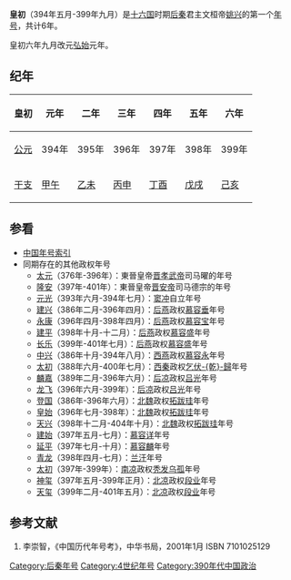 {{Eranamebox|年号=皇初
|起讫时间= 394年五月-399年九月
|政权= [[后秦|后秦]]
|帝王= 文桓帝[[姚兴|姚兴]]
|历时= 6年
|timeline= <timeline>
ImageSize  = width:200 height:50
PlotArea   = width:180 height:30 left:10 bottom:20
TimeAxis   = orientation:horizontal
DateFormat = yyyy
Period     = from:304 till:439
AlignBars  = early
ScaleMajor = increment:135 start:304
Colors =
  id:canvas value:rgb(1,1,0.85)
BackgroundColors = canvas:canvas
PlotData =
  width:15 color:black
  bar:era from:start till:end
  bar:era from:384 till:417 color:red
  bar:era from:394 till:399 color:yellow
</timeline>
|说明= 皇初（黃色）在十六国（黑色）及后秦（紅色）时期的位置
}}

'''皇初'''（394年五月-399年九月）是[[十六国|十六国]]时期[[后秦|后秦]]君主文桓帝[[姚兴|姚兴]]的第一个[[年号|年号]]，共计6年。

皇初六年九月改元[[弘始|弘始]]元年。

==纪年==
{| class="wikitable" 
|-
!皇初!!元年!!二年!!三年!!四年!!五年!!六年
|-
![[公元纪年|公元]]
|394年||395年||396年||397年||398年||399年
|-
![[干支纪年|干支]]
|[[甲午|甲午]]||[[乙未|乙未]]||[[丙申|丙申]]||[[丁酉|丁酉]]||[[戊戌|戊戌]]||[[己亥|己亥]]
|}

==参看==
*[[中国年号索引|中国年号索引]]
*同期存在的其他政权年号
**[[太元_(晋孝武帝)|太元]]（376年-396年）：東晉皇帝[[晋孝武帝|晋孝武帝]]司马曜的年号
**[[隆安_(年号)|隆安]]（397年-401年）：東晉皇帝[[晋安帝|晋安帝]]司马德宗的年号
**[[元光_(窦冲)|元光]]（393年六月-394年七月）：[[窦冲|窦冲]]自立年号
**[[建興_(後燕)|建兴]]（386年二月-396年四月）：[[后燕|后燕]]政权[[慕容垂|慕容垂]]年号
**[[永康_(後燕)|永康]]（396年四月-398年四月）：[[后燕|后燕]]政权[[慕容宝|慕容宝]]年号
**[[建平_(后燕)|建平]]（398年十月-十二月）：[[后燕|后燕]]政权[[慕容盛|慕容盛]]年号
**[[长乐|长乐]]（399年-401年七月）：[[后燕|后燕]]政权[[慕容盛|慕容盛]]年号
**[[中興_(西燕)|中兴]]（386年十月-394年八月）：[[西燕|西燕]]政权[[慕容永|慕容永]]年号
**[[太初_(西秦)|太初]]（388年六月-400年七月）：[[西秦|西秦]]政权[[乞伏乾歸|乞伏-{乾}-歸]]年号
**[[麟嘉_(后凉)|麟嘉]]（389年二月-396年六月）：[[后凉|后凉]]政权[[吕光|吕光]]年号
**[[龍飛_(後涼)|龙飞]]（396年六月-399年）：[[后凉|后凉]]政权[[吕光|吕光]]年号
**[[登国|登国]]（386年-396年六月）：[[北魏|北魏]]政权[[拓跋珪|拓跋珪]]年号
**[[皇始_(北魏)|皇始]]（396年七月-398年）：[[北魏|北魏]]政权[[拓跋珪|拓跋珪]]年号
**[[天兴_(北魏)|天兴]]（398年十二月-404年十月）：[[北魏|北魏]]政权[[拓跋珪|拓跋珪]]年号
**[[建始_(慕容詳)|建始]]（397年五月-七月）：[[慕容详|慕容详]]年号
**[[延平_(慕容麟)|延平]]（397年七月-十月）：[[慕容麟|慕容麟]]年号
**[[青龙|青龙]]（398年四月-七月）：[[兰汗|兰汗]]年号
**[[太初_(南凉)|太初]]（397年-399年）：[[南凉|南凉]]政权[[秃发乌孤|秃发乌孤]]年号
**[[神玺|神玺]]（397年五月-399年正月）：[[北凉|北凉]]政权[[段业|段业]]年号
**[[天玺_(北凉)|天玺]]（399年二月-401年五月）：[[北凉|北凉]]政权[[段业|段业]]年号

==参考文献==
# 李崇智，《中国历代年号考》，中华书局，2001年1月 ISBN 7101025129

{{年号|[[建初_(姚萇)|建初]]|[[中国年号索引|后秦年号]]|[[弘始|弘始]]}}
{{晉十六國年號}}
[[Category:后秦年号|Category:后秦年号]]
[[Category:4世纪年号|Category:4世纪年号]]
[[Category:390年代中国政治|Category:390年代中国政治]]